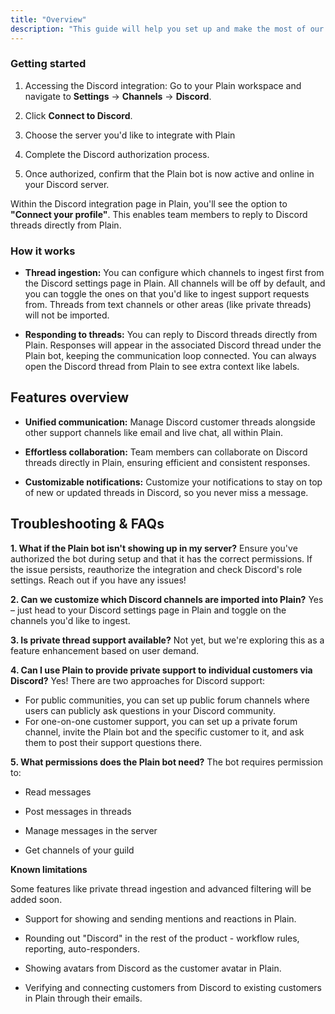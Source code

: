 ```yaml
---
title: "Overview"
description: "This guide will help you set up and make the most of our Discord integration, enabling seamless communication between your Discord server and Plain workspace."
---
```


### Getting started

1. Accessing the Discord integration: Go to your Plain workspace and navigate to **Settings** → **Channels** → **Discord**.

2. Click **Connect to Discord**. 

3. Choose the server you'd like to integrate with Plain 

4. Complete the Discord authorization process.

5. Once authorized, confirm that the Plain bot is now active and online in your Discord server.

Within the Discord integration page in Plain, you'll see the option to **"Connect your profile"**.
This enables team members to reply to Discord threads directly from Plain.

### How it works

* **Thread ingestion:** You can configure which channels to ingest first from the Discord settings page in Plain. All channels will be off by default, and you can toggle the ones on that you'd like to ingest support requests from. Threads from text channels or other areas (like private threads) will not be imported.

* **Responding to threads:** You can reply to Discord threads directly from Plain. Responses will appear in the associated Discord thread under the Plain bot, keeping the communication loop connected. You can always open the Discord thread from Plain to see extra context like labels. 

## **Features overview**

* **Unified communication:** Manage Discord customer threads alongside other support channels like email and live chat, all within Plain.

* **Effortless collaboration:** Team members can collaborate on Discord threads directly in Plain, ensuring efficient and consistent responses.

* **Customizable notifications:** Customize your notifications to stay on top of new or updated threads in Discord, so you never miss a message. 

## **Troubleshooting & FAQs**

**1. What if the Plain bot isn't showing up in my server?**
Ensure you've authorized the bot during setup and that it has the correct permissions. If the issue persists, reauthorize the integration and check Discord's role settings. Reach out if you have any issues! 

**2. Can we customize which Discord channels are imported into Plain?**
Yes – just head to your Discord settings page in Plain and toggle on the channels you'd like to ingest. 

**3. Is private thread support available?**
Not yet, but we're exploring this as a feature enhancement based on user demand.

**4. Can I use Plain to provide private support to individual customers via Discord?**
Yes! There are two approaches for Discord support:
* For public communities, you can set up public forum channels where users can publicly ask questions in your Discord community.
* For one-on-one customer support, you can set up a private forum channel, invite the Plain bot and the specific customer to it, and ask them to post their support questions there.

**5. What permissions does the Plain bot need?**
The bot requires permission to:

* Read messages

* Post messages in threads

* Manage messages in the server

* Get channels of your guild

**Known limitations**

Some features like private thread ingestion and advanced filtering will be added soon.

* Support for showing and sending mentions and reactions in Plain.

* Rounding out "Discord" in the rest of the product - workflow rules, reporting, auto-responders.

* Showing avatars from Discord as the customer avatar in Plain.

* Verifying and connecting customers from Discord to existing customers in Plain through their emails.
